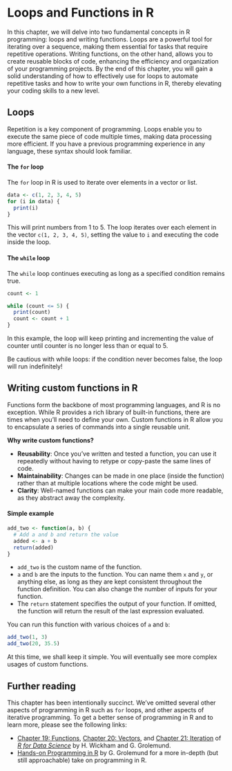 # Loops and Functions in R

In this chapter, we will delve into two fundamental concepts in R programming: loops and writing functions. Loops are a powerful tool for iterating over a sequence, making them essential for tasks that require repetitive operations. Writing functions, on the other hand, allows you to create reusable blocks of code, enhancing the efficiency and organization of your programming projects. By the end of this chapter, you will gain a solid understanding of how to effectively use for loops to automate repetitive tasks and how to write your own functions in R, thereby elevating your coding skills to a new level. 

## Loops

Repetition is a key component of programming. Loops enable you to execute the same piece of code multiple times, making data processing more efficient. If you have a previous programming experience in any language, these syntax should look familiar.

#### The `for` loop

The `for` loop in R is used to iterate over elements in a vector or list.

```r
data <- c(1, 2, 3, 4, 5)
for (i in data) {
  print(i)
}
```

This will print numbers from 1 to 5. The loop iterates over each element in the vector `c(1, 2, 3, 4, 5)`, setting the value to `i` and executing the code inside the loop.

#### The `while` loop

The `while` loop continues executing as long as a specified condition remains true.

```r
count <- 1

while (count <= 5) {
  print(count)
  count <- count + 1
}
```

In this example, the loop will keep printing and incrementing the value of counter until counter is no longer less than or equal to 5.

Be cautious with while loops: if the condition never becomes false, the loop will run indefinitely!

## Writing custom functions in R

Functions form the backbone of most programming languages, and R is no exception. While R provides a rich library of built-in functions, there are times when you'll need to define your own. Custom functions in R allow you to encapsulate a series of commands into a single reusable unit.

**Why write custom functions?**

-   **Reusability**: Once you've written and tested a function, you can use it repeatedly without having to retype or copy-paste the same lines of code.
-   **Maintainability**: Changes can be made in one place (inside the function) rather than at multiple locations where the code might be used.
-   **Clarity**: Well-named functions can make your main code more readable, as they abstract away the complexity.

#### Simple example

```r
add_two <- function(a, b) {
  # Add a and b and return the value
  added <- a + b
  return(added)
}
```

-   `add_two` is the custom name of the function.
-   `a` and `b` are the inputs to the function. You can name them `x` and `y`, or anything else, as long as they are kept consistent throughout the function definition. You can also change the number of inputs for your function.
-   The `return` statement specifies the output of your function. If omitted, the function will return the result of the last expression evaluated.

You can run this function with various choices of `a` and `b`:

```r
add_two(1, 3)
add_two(20, 35.5)
```

At this time, we shall keep it simple. You will eventually see more complex usages of custom functions.


<!--
## Conditional arguments 

Conditional arguments are used to specify a path in a function depending on whether a statement is `TRUE` or `FALSE`. These are explored in greater detail via the links in the [Further reading](#further_reading_chapter8) section, but here's a quick example of a function that uses the conditional `if` statement to print out which number is largest:


```r

isGreater <- function(x, y){
  if(x > y){
    return(paste(x, "is greater than", y, sep = " "))
  } else if (x < y){ 
    return(paste(x, "is less than", y, sep = " "))
  }
  return(paste(x, "is equal to", y, sep = " "))
}

isGreater (2, 1)
isGreater (1, 2)
isGreater (1, 1)

```

Our simple function compares two numbers, `x` and `y` and if `x > y` evaluate to `TRUE` it returns the pasted string `x is greater than y`. If `x < y` evaluates to `FALSE`, as in `y > x`, our function returns the pasted string `x is less than y`, and finally if neither `x > y` and `x < y` evaluate to TRUE, they must be equal! Therefore the final output is `x is equal to y`. This is an example of an `else if` statement. If you're simply evaluating two conditions (`TRUE` or `FALSE`) you only need the `if()` conditional, see [Further reading](#further_reading_chapter8) for more details. 

### Piping conditional statements

You can already see the potential for simple conditional statements in the pipe. However, to keep piping operations legible, `dplyr` offers the `case_when` function, which works similarly to the `else if` statements showcased above. Let's see how it works using a real world example. More details on piping can be found in the [The Pipe: Chaining Functions Together] and the `case_when` function is explored again in the [Mutate with a condition] section.

In mass spectrometry data it is common practice to define a limit of detection (LOD) and then for all chemicals with an intensity below the defined LOD to replace their value with $\frac{LOD}{2}$ for subsequent analysis. We can use the `case_when()` function to filter through data to replace every values with an intensity below the LOD with $\frac{LOD}{2}$. Let's look at an example dataset with a defined LOD of 4000.

```r

lod <- 4000 # previously calculated LOD 
results <- data.frame("mz" = c(308.97, 380.81, 410.11, 445.34 ), # dummy data
                      "intensities" = c(0, 1000, 5000, 10000)) 

results %>%
  mutate(reportedIntensities = case_when(intensities < lod ~ lod/2,
                                 TRUE ~ intensities))


```

In this example we first created a new column called `reportedIntensities` using `mutate()` and used `case_when()` to conditionally fill that column. The inputs we've passed to `case_when()` are two-sided formulas. Essentially if the conditions on the left-hand side of the tilda (`~`) evaluate to `TRUE`, `case_when` will execute the right-hand side. The first two-sided formula is `intensities < lod ~ lod/2` and checks if the intensities value is less than the previously calculated limit of detection. If `intensities < lod` evaluates to `TRUE` we insert half of the LOD value for that row. If `intensities < lod` evaluates to `FALSE`, we move onto the next two-side formula and reevaluate again. The second two-sided formula `TRUE ~ intensities` basically means for everything that's remaining (greater than LOD in our instance) just use the value from the `intensities` column.

Some ideas to consider when working with `case-when()`:

  - There's no limit to the conditions you can pass to `case_when()`.
  - *However* `case_when()` evaluates in order so put the more specific conditions before the more general. 
  - Remember that the point of `case_when()` and piping is legibility. If you're passing multiple conditions, consider writing a function using `else if` statements to keep the pipe legible.  
-->


<!-- -   The `%>%` symbol (pipe operator) is a key part of tidyverse. The operator is used to pass an object into a function, allowing for sequential operations to be performed without the need for intermediate variables. For the example above, it's using the operator for data manipulation (filter and summarizing). The result of the left-hand side of the `%>%` is used as the first argument to the function on the right-hand side.
-->

## Further reading {#further_reading_chapter8}

This chapter has been intentionally succinct. We've omitted several other aspects of programming in R such as `for` loops, and other aspects of iterative programming. To get a better sense of programming in R and to learn more, please see the following links:

  - [Chapter 19: Functions](https://r4ds.had.co.nz/functions.html), [Chapter 20: Vectors](https://r4ds.had.co.nz/vectors.html), and [Chapter 21: Iteration](https://r4ds.had.co.nz/iteration.html) of [*R for Data Science*](https://r4ds.had.co.nz/index.html) by H. Wickham and G. Grolemund.  
  - [Hands-on Programming in R](https://rstudio-education.github.io/hopr/) by G. Grolemund for a more in-depth (but still approachable) take on programming in R. 
